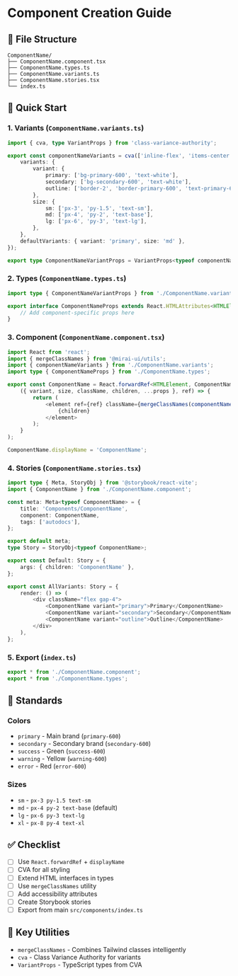 # Component Creation Guide

## 📁 File Structure

```
ComponentName/
├── ComponentName.component.tsx
├── ComponentName.types.ts
├── ComponentName.variants.ts
├── ComponentName.stories.tsx
└── index.ts
```

## 🚀 Quick Start

### 1. Variants (`ComponentName.variants.ts`)

```typescript
import { cva, type VariantProps } from 'class-variance-authority';

export const componentNameVariants = cva(['inline-flex', 'items-center', 'justify-center', 'font-medium'], {
	variants: {
		variant: {
			primary: ['bg-primary-600', 'text-white'],
			secondary: ['bg-secondary-600', 'text-white'],
			outline: ['border-2', 'border-primary-600', 'text-primary-600'],
		},
		size: {
			sm: ['px-3', 'py-1.5', 'text-sm'],
			md: ['px-4', 'py-2', 'text-base'],
			lg: ['px-6', 'py-3', 'text-lg'],
		},
	},
	defaultVariants: { variant: 'primary', size: 'md' },
});

export type ComponentNameVariantProps = VariantProps<typeof componentNameVariants>;
```

### 2. Types (`ComponentName.types.ts`)

```typescript
import type { ComponentNameVariantProps } from './ComponentName.variants';

export interface ComponentNameProps extends React.HTMLAttributes<HTMLElement>, ComponentNameVariantProps {
	// Add component-specific props here
}
```

### 3. Component (`ComponentName.component.tsx`)

```typescript
import React from 'react';
import { mergeClassNames } from '@mirai-ui/utils';
import { componentNameVariants } from './ComponentName.variants';
import type { ComponentNameProps } from './ComponentName.types';

export const ComponentName = React.forwardRef<HTMLElement, ComponentNameProps>(
	({ variant, size, className, children, ...props }, ref) => {
		return (
			<element ref={ref} className={mergeClassNames(componentNameVariants({ variant, size }), className)} {...props}>
				{children}
			</element>
		);
	}
);

ComponentName.displayName = 'ComponentName';
```

### 4. Stories (`ComponentName.stories.tsx`)

```typescript
import type { Meta, StoryObj } from '@storybook/react-vite';
import { ComponentName } from './ComponentName.component';

const meta: Meta<typeof ComponentName> = {
	title: 'Components/ComponentName',
	component: ComponentName,
	tags: ['autodocs'],
};

export default meta;
type Story = StoryObj<typeof ComponentName>;

export const Default: Story = {
	args: { children: 'ComponentName' },
};

export const AllVariants: Story = {
	render: () => (
		<div className="flex gap-4">
			<ComponentName variant="primary">Primary</ComponentName>
			<ComponentName variant="secondary">Secondary</ComponentName>
			<ComponentName variant="outline">Outline</ComponentName>
		</div>
	),
};
```

### 5. Export (`index.ts`)

```typescript
export * from './ComponentName.component';
export * from './ComponentName.types';
```

## 🎨 Standards

### Colors

- `primary` - Main brand (`primary-600`)
- `secondary` - Secondary brand (`secondary-600`)
- `success` - Green (`success-600`)
- `warning` - Yellow (`warning-600`)
- `error` - Red (`error-600`)

### Sizes

- `sm` - `px-3 py-1.5 text-sm`
- `md` - `px-4 py-2 text-base` (default)
- `lg` - `px-6 py-3 text-lg`
- `xl` - `px-8 py-4 text-xl`

## ✅ Checklist

- [ ] Use `React.forwardRef` + `displayName`
- [ ] CVA for all styling
- [ ] Extend HTML interfaces in types
- [ ] Use `mergeClassNames` utility
- [ ] Add accessibility attributes
- [ ] Create Storybook stories
- [ ] Export from main `src/components/index.ts`

## 🔧 Key Utilities

- `mergeClassNames` - Combines Tailwind classes intelligently
- `cva` - Class Variance Authority for variants
- `VariantProps` - TypeScript types from CVA
